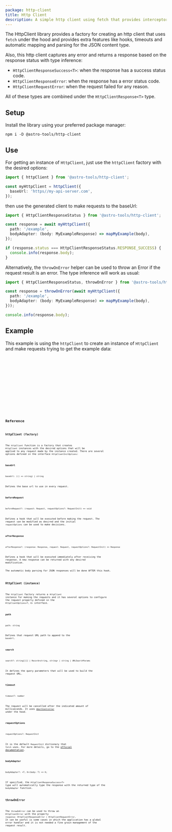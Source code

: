 ```yaml
---
package: http-client
title: Http Client
description: A simple http client using fetch that provides interceptors, timeout and isolation per instance
---
```






<BetaAdvice />

The HttpClient library provides a factory for creating an http client that uses `fetch` under the hood and provides extra features like hooks, timeouts and automatic mapping and parsing for the JSON content type.

Also, this http client captures any error and returns a response based on the response status with type inference:
- `HttpClientResponseSuccess<T>`: when the response has a success status code.
- `HttpClientResponseError`: when the response has a error status code.
- `HttpClientRequestError`: when the request failed for any reason.

All of these types are combined under the `HttpClientResponse<T>` type.

## Setup

Install the library using your preferred package manager:
```
npm i -D @astro-tools/http-client
```

## Use

For getting an instance of `HttpClient`, just use the `httpClient` factory with the desired options:
```typescript
import { httpClient } from '@astro-tools/http-client';

const myHttpClient = httpClient({
  baseUrl: 'https//my-api-server.com',
});
```

then use the generated client to make requests to the baseUrl:

```typescript
import { HttpClientResponseStatus } from '@astro-tools/http-client';

const response = await myHttpClient({
  path: '/example',
  bodyAdapter: (body: MyExampleResponse) => mapMyExample(body),
});

if (response.status === HttpClientResponseStatus.RESPONSE_SUCCESS) {
  console.info(response.body);
}
```

Alternatively, the `throwOnError` helper can be used to throw an Error if the request result is an error. The type inference will work as usual:
```typescript
import { HttpClientResponseStatus, throwOnError } from '@astro-tools/http-client';

const response = throwOnError(await myHttpClient({
  path: '/example',
  bodyAdapter: (body: MyExampleResponse) => mapMyExample(body),
}));

console.info(response.body);
```

## Example

This example is using the `httpClient` to create an instance of `HttpClient` and make requests trying to get the example data:

<Example>
  <Tabs>
    <TabItem label="Example.svelte">
      <Code code={httpClientExampleRaw} lang="svelte" />
    </TabItem>
    <TabItem label="example-body-adapter.ts">
      <Code code={exampleBodyAdapterRaw} lang="typescript" />
    </TabItem>
    <TabItem label="example-response.ts">
      <Code code={exampleResponseModelRaw} lang="typescript" />
    </TabItem>
    <TabItem label="example.ts">
      <Code code={exampleModelRaw} lang="typescript" />
    </TabItem>
  </Tabs>
  <ExamplePreview>
    <HttpClientExample client:idle />
  </ExamplePreview>
</Example>

## Reference

### httpClient (factory)

The `httpClient` function is a factory that creates `HttpClient` instances with the desired options that will be applied to any request made by the instance created.
There are several options defined in the interface `HttpClientInitOptions`:

#### baseUrl
`baseUrl: (() => string) | string`

Defines the base url to use in every request.

#### beforeRequest
`beforeRequest?: (request: Request, requestOptions?: RequestInit) => void`

Defines a hook that will be executed before making the request. The request can be modified as desired and the initial `requestOptions` can be used to make decisions.

#### afterResponse
`afterResponse?: (response: Response, request: Request, requestOptions?: RequestInit) => Response`

Defines a hook that will be executed immediately after receiving the response. A new response can be returned with any desired modification.

<Aside type="caution">The automatic body parsing for JSON responses will be done AFTER this hook.</Aside>

### HttpClient (instance)

The `httpClient` factory returns a `HttpClient` instance for making the requests and it has several options to configure the request properly defined in the `HttpClientOptions<T, K>` interface.

#### path
`path: string`

Defines that request URL path to append to the `baseUrl`.

#### search
`search?: string[][] | Record<string, string> | string | URLSearchParams`

It defines the query parameters that will be used to build the request URL.

#### timeout
`timeout?: number`

The request will be cancelled after the indicated amount of milliseconds. It uses [`AbortController`](https://developer.mozilla.org/en-US/docs/Web/API/AbortController) under the hood.

#### requestOptions
`requestOptions?: RequestInit`

It is the default `RequestInit` dictionary that `fetch` uses. For more details, go to the [official documentation](https://developer.mozilla.org/en-US/docs/Web/API/RequestInit).

#### bodyAdapter
`bodyAdapter?: <T, K>(body: T) => K;`

If specified, the `HttpClientResponseSuccess<T>` type will automatically type the response with the returned type of the `bodyAdapter` function.

### throwOnError

The `throwOnError` can be used to throw an `HttpClientError` with the property `response: HttpClientResponseError | HttpClientRequestError`.
It can be useful is some cases in which the application has a global error handler and it is not needed a fine grain management of the request result.
